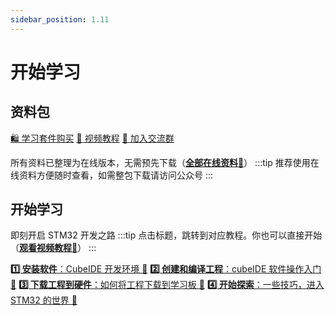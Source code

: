 ```yaml
---
sidebar_position: 1.11
---
```



# 开始学习

## 资料包 

<div className='flex gap-4'>
  <a href="https://e.tb.cn/h.TsMWC9ZLtCLGVM6?tk=SbjTe8X2Drd" class="source_download_button" target="_blank">🛍️ 学习套件购买</a>
  <a href="https://www.bilibili.com/video/BV12v4y1y7uV" class="source_download_button" target="_blank">📖 视频教程</a>
  <a href="https://qm.qq.com/cgi-bin/qm/qr?k=xVtu48c13juNcr3ZTTF4CHkwQAPMhS7U&jump_from=webapi&authKey=cpI+g6vOr25bqMCR1CJHD7QzsCd/tK9DMxAkBuuitBgSe3Xj5UrMz2yDjYOzHgu6" class="source_download_button" target="_blank">📱 加入交流群</a>
</div>

<div style={{ marginBottom: '20px' }}></div>

所有资料已整理为在线版本，无需预先下载（<a href="\docs\stm32\resourcePack\" target="_blank">**全部在线资料🔗**</a>）
:::tip
推荐使用在线资料方便随时查看，如需整包下载请访问公众号
:::

## 开始学习

即刻开启 STM32 开发之路
:::tip
点击标题，跳转到对应教程。你也可以直接开始 （<a href="https://www.bilibili.com/video/BV12v4y1y7uV" target="_blank">**观看视频教程🔗**</a>）
:::

<div style={{ display: 'grid', gap: '1rem' }}>
  <Card>
    <CardContent>
    <a href="/docs/stm32/getting-started/getting-started_InstalCube" target="_blank"><strong>1️⃣ 安装软件</strong>：CubeIDE 开发环境 🔗</a>
    </CardContent>
  </Card>
  <Card>
    <CardContent>
    <a href="/docs/stm32/getting-started/getting-started_software" target="_blank"><strong>2️⃣ 创建和编译工程</strong>：cubeIDE 软件操作入门 🔗</a>
    </CardContent>
  </Card>
  <Card>
    <CardContent>
    <a href="/docs/stm32/getting-started/getting-started_hardware" target="_blank"><strong>3️⃣ 下载工程到硬件</strong>：如何将工程下载到学习板 🔗</a>
    </CardContent>
  </Card>
  <Card>
    <CardContent>
    <a href="/docs/stm32/getting-started/getting-started_finish" target="_blank"><strong>4️⃣ 开始探索</strong>：一些技巧，进入 STM32 的世界 🔗</a>
    </CardContent>
  </Card>
</div>
